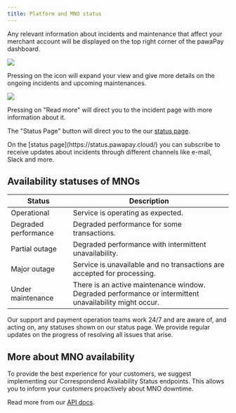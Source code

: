 ```yaml
---
title: Platform and MNO status
---
```


Any relevant information about incidents and maintenance that affect your merchant account will be displayed on the top right corner of the pawaPay dashboard.
<Frame>
    <img src="images/dashboard/incident_widget.png" />
</Frame>

Pressing on the icon will expand your view and give more details on the ongoing incidents and upcoming maintenances.

<Frame>
    <img src="images/dashboard/incidents_expanded.png" />
</Frame>

Pressing on "Read more" will direct you to the incident page with more information about it.

The "Status Page" button will direct you to the our [status page](https://status.pawapay.cloud/).

<Info>
    On the [status page](https://status.pawapay.cloud/) you can subscribe to receive updates about incidents through different channels like e-mail, Slack and more.
</Info>

## Availability statuses of MNOs

| Status | Description |
|--------|-------------|
| Operational | Service is operating as expected. |
| Degraded performance | Degraded performance for some transactions. |
| Partial outage | Degraded performance with intermittent unavailability. |
| Major outage | Service is unavailable and no transactions are accepted for processing. |
| Under maintenance | There is an active maintenance window. Degraded performance or intermittent unavailability might occur. |

<Info>
    Our support and payment operation teams work 24/7 and are aware of, and acting on, any statuses shown on our status page. We provide regular updates on the progress of resolving all issues that arise. 
</Info>

## More about MNO availability

To provide the best experience for your customers, we suggest implementing our Correspondend Availability Status endpoints. 
This allows you to inform your customers proactively about MNO downtime. 

Read more from our [API docs](/v1/api-reference/toolkit/availability).